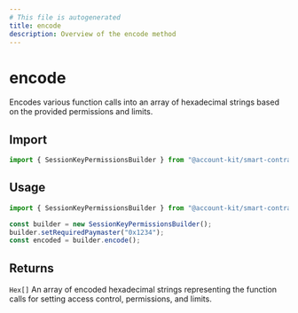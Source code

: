 ```yaml
---
# This file is autogenerated
title: encode
description: Overview of the encode method
---
```


# encode

Encodes various function calls into an array of hexadecimal strings based on the provided permissions and limits.

## Import

```ts
import { SessionKeyPermissionsBuilder } from "@account-kit/smart-contracts";
```

## Usage

```ts
import { SessionKeyPermissionsBuilder } from "@account-kit/smart-contracts";

const builder = new SessionKeyPermissionsBuilder();
builder.setRequiredPaymaster("0x1234");
const encoded = builder.encode();
```

## Returns

`Hex[]`
An array of encoded hexadecimal strings representing the function calls for setting access control, permissions, and limits.
